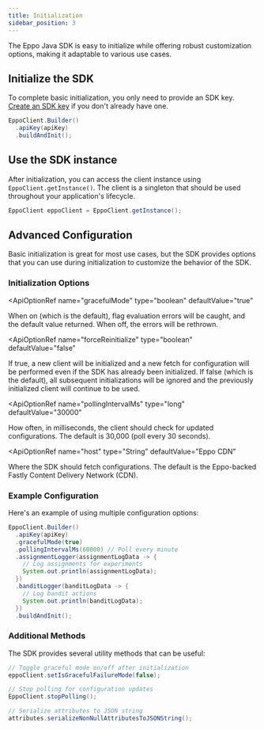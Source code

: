 ```yaml
---
title: Initialization
sidebar_position: 3
---
```



The Eppo Java SDK is easy to initialize while offering robust customization options, making it adaptable to various use cases.

## Initialize the SDK

To complete basic initialization, you only need to provide an SDK key. [Create an SDK key](/sdks/sdk-keys) if you don't already have one.

```java
EppoClient.Builder()
  .apiKey(apiKey)
  .buildAndInit();
```

## Use the SDK instance

After initialization, you can access the client instance using `EppoClient.getInstance()`. The client is a singleton that should be used throughout your application's lifecycle.

```java
EppoClient eppoClient = EppoClient.getInstance();
```

## Advanced Configuration

Basic initialization is great for most use cases, but the SDK provides options that you can use during initialization to customize the behavior of the SDK.

### Initialization Options

<ApiOptionRef 
  name="gracefulMode"
  type="boolean"
  defaultValue="true"
>

When on (which is the default), flag evaluation errors will be caught, and the default value returned. When off, the errors will be rethrown.
</ApiOptionRef>

<ApiOptionRef 
  name="forceReinitialize"
  type="boolean"
  defaultValue="false"
>

If true, a new client will be initialized and a new fetch for configuration will be performed even if the SDK has already been initialized. If false (which is the default), all subsequent initializations will be ignored and the previously initialized client will continue to be used.
</ApiOptionRef>

<ApiOptionRef 
  name="pollingIntervalMs"
  type="long"
  defaultValue="30000"
>

How often, in milliseconds, the client should check for updated configurations. The default is 30,000 (poll every 30 seconds).
</ApiOptionRef>

<ApiOptionRef 
  name="host"
  type="String"
  defaultValue="Eppo CDN"
>

Where the SDK should fetch configurations. The default is the Eppo-backed Fastly Content Delivery Network (CDN).
</ApiOptionRef>

### Example Configuration

Here's an example of using multiple configuration options:

```java
EppoClient.Builder()
  .apiKey(apiKey)
  .gracefulMode(true)
  .pollingIntervalMs(60000) // Poll every minute
  .assignmentLogger(assignmentLogData -> {
    // Log assignments for experiments
    System.out.println(assignmentLogData);
  })
  .banditLogger(banditLogData -> {
    // Log bandit actions
    System.out.println(banditLogData);
  })
  .buildAndInit();
```

### Additional Methods

The SDK provides several utility methods that can be useful:

```java
// Toggle graceful mode on/off after initialization
eppoClient.setIsGracefulFailureMode(false);

// Stop polling for configuration updates
EppoClient.stopPolling();

// Serialize attributes to JSON string
attributes.serializeNonNullAttributesToJSONString();
``` 